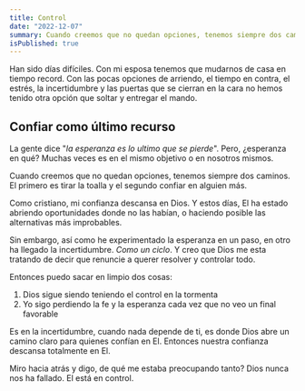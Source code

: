 ```yaml
---
title: Control
date: "2022-12-07"
summary: Cuando creemos que no quedan opciones, tenemos siempre dos caminos. El primero es tirar la toalla y el segundo confiar en alguien más.
isPublished: true
---
```


Han sido días difíciles. Con mi esposa tenemos que mudarnos de casa en tiempo record. Con las pocas opciones de arriendo, el tiempo en contra, el estrés, la incertidumbre y las puertas que se cierran en la cara no hemos tenido otra opción que soltar y entregar el mando.

## Confiar como último recurso

La gente dice "_la esperanza es lo ultimo que se pierde_". Pero, ¿esperanza en qué? Muchas veces es en el mismo objetivo o en nosotros mismos.

Cuando creemos que no quedan opciones, tenemos siempre dos caminos. El primero es tirar la toalla y el segundo confiar en alguien más.

Como cristiano, mi confianza descansa en Dios. Y estos días, El ha estado abriendo oportunidades donde no las habían, o haciendo posible las alternativas más improbables.

Sin embargo, así como he experimentado la esperanza en un paso, en otro ha llegado la incertidumbre. _Como un ciclo_. Y creo que Dios me esta tratando de decir que renuncie a querer resolver y controlar todo.

Entonces puedo sacar en limpio dos cosas:

1. Dios sigue siendo teniendo el control en la tormenta
2. Yo sigo perdiendo la fe y la esperanza cada vez que no veo un final favorable

Es en la incertidumbre, cuando nada depende de ti, es donde Dios abre un camino claro para quienes confían en El. Entonces nuestra confianza descansa totalmente en El.

Miro hacia atrás y digo, de qué me estaba preocupando tanto? Dios nunca nos ha fallado. El está en control.
